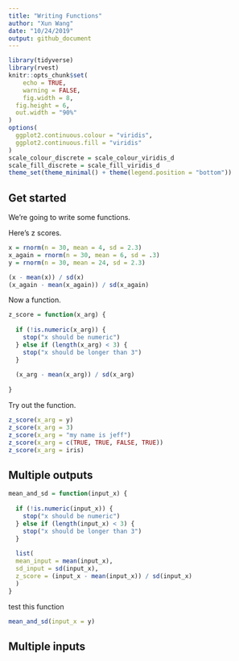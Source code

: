 ```yaml
---
title: "Writing Functions"
author: "Xun Wang"
date: "10/24/2019"
output: github_document
---
```


```r
library(tidyverse)
library(rvest)
knitr::opts_chunk$set(
	echo = TRUE,
	warning = FALSE,
	fig.width = 8, 
  fig.height = 6,
  out.width = "90%"
)
options(
  ggplot2.continuous.colour = "viridis",
  ggplot2.continuous.fill = "viridis"
)
scale_colour_discrete = scale_colour_viridis_d
scale_fill_discrete = scale_fill_viridis_d
theme_set(theme_minimal() + theme(legend.position = "bottom"))
```

## Get started

We're going to write some functions.

Here's z scores.
```r
x = rnorm(n = 30, mean = 4, sd = 2.3)
x_again = rnorm(n = 30, mean = 6, sd = .3)
y = rnorm(n = 30, mean = 24, sd = 2.3)

(x - mean(x)) / sd(x)
(x_again - mean(x_again)) / sd(x_again)
```

Now a function.

```r
z_score = function(x_arg) {
  
  if (!is.numeric(x_arg)) {
    stop("x should be numeric")
  } else if (length(x_arg) < 3) {
    stop("x should be longer than 3")
  }
  
  (x_arg - mean(x_arg)) / sd(x_arg)
  
}
```

Try out the function.

```r
z_score(x_arg = y)
z_score(x_arg = 3)
z_score(x_arg = "my name is jeff")
z_score(x_arg = c(TRUE, TRUE, FALSE, TRUE))
z_score(x_arg = iris)
```

## Multiple outputs

```r
mean_and_sd = function(input_x) {
  
  if (!is.numeric(input_x)) {
    stop("x should be numeric")
  } else if (length(input_x) < 3) {
    stop("x should be longer than 3")
  } 
  
  list(
  mean_input = mean(input_x),
  sd_input = sd(input_x),
  z_score = (input_x - mean(input_x)) / sd(input_x)
  )
}
```

test this function

```r
mean_and_sd(input_x = y)
```

## Multiple inputs

```r

```


